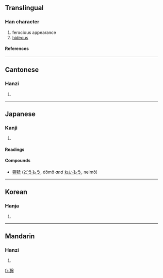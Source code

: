 {{see|狞}}

==Translingual==
===Han character===
{{Han char|rn=94|rad=犬|as=14|sn=17|four=4322<sub>1</sub>|canj=大竹十心弓 (KHJPN)}}
# ferocious appearance
# [[hideous]]
====References====
{{Han ref|kx=0720.160|dkj=20755|dj=1132.040|hdz=21375.010|uh=7370|ud=29552|bh=C0F1|bd=49393}}

----
==Cantonese==
===Hanzi===
{{yue-hanzi|jyut=|y=ning4}}
# {{defn|Cantonese}}

----
==Japanese==
===Kanji===
{{ja-kanji|grade=|rs=犬14}}
# {{defn|Japanese}} 
====Readings====
{{ja-readings|on=[[どう]] (dō)|kun=[[わるい]] (warui)}}
====Compounds====
*[[獰猛]] ([[どうもう]], dōmō ''and'' [[ねいもう]], neimō)
----
==Korean==
===Hanja===
{{ko-hanja|hangeul=영|eumhun=|rv=yeong|mr=yŏng|y=yeng}}
# {{defn|Korean}}

----
==Mandarin==
===Hanzi===
{{cmn-hanzi|sim=狞|pin=[[níng]] ([[ning2]])|wg=ning<sup>2</sup>}}
# {{defn|Mandarin}}

[[fr:獰]]